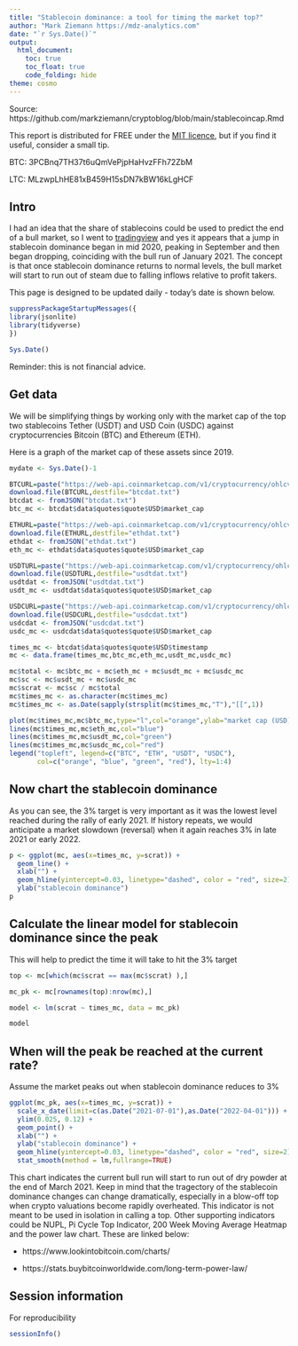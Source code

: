 ```yaml
---
title: "Stablecoin dominance: a tool for timing the market top?"
author: "Mark Ziemann https://mdz-analytics.com"
date: "`r Sys.Date()`"
output:
  html_document:
    toc: true
    toc_float: true
    code_folding: hide
theme: cosmo
---
```



Source: https://github.com/markziemann/cryptoblog/blob/main/stablecoincap.Rmd

This report is distributed for FREE under the [MIT licence](https://github.com/markziemann/cryptoblog/blob/main/LICENSE),
but if you find it useful, consider a small tip.

BTC: 3PCBnq7TH37t6uQmVePjpHaHvzFFh72ZbM

LTC: MLzwpLhHE81xB459H15sDN7kBW16kLgHCF

## Intro

I had an idea that the share of stablecoins could be used to predict the end of a bull market, so I went to [tradingview](https://www.tradingview.com/symbols/CRYPTOCAP-USDT.D/) 
and yes it appears that a jump in stablecoin dominance began in mid 2020, peaking in September and then began dropping, coinciding with the bull run of January 2021.
The concept is that once stablecoin dominance returns to normal levels, the bull market will start to run out of steam due to falling inflows relative to profit takers.

This page is designed to be updated daily - today's date is shown below.

```r

suppressPackageStartupMessages({
library(jsonlite)
library(tidyverse)
})

Sys.Date()

```

Reminder: this is not financial advice.

## Get data

We will be simplifying things by working only with the market cap of the top two stablecoins Tether (USDT) and USD Coin (USDC) against cryptocurrencies Bitcoin (BTC) and Ethereum (ETH).

Here is a graph of the market cap of these assets since 2019.

```r

mydate <- Sys.Date()-1

BTCURL=paste("https://web-api.coinmarketcap.com/v1/cryptocurrency/ohlcv/historical?symbol=BTC&convert=USD&interval=daily&time_start=2019-01-01&time_end=",mydate,sep="")
download.file(BTCURL,destfile="btcdat.txt")
btcdat <- fromJSON("btcdat.txt")
btc_mc <- btcdat$data$quotes$quote$USD$market_cap

ETHURL=paste("https://web-api.coinmarketcap.com/v1/cryptocurrency/ohlcv/historical?symbol=ETH&convert=USD&interval=daily&time_start=2019-01-01&time_end=",mydate,sep="")
download.file(ETHURL,destfile="ethdat.txt")
ethdat <- fromJSON("ethdat.txt")
eth_mc <- ethdat$data$quotes$quote$USD$market_cap 

USDTURL=paste("https://web-api.coinmarketcap.com/v1/cryptocurrency/ohlcv/historical?symbol=USDT&convert=USD&interval=daily&time_start=2019-01-01&time_end=",mydate,sep="")
download.file(USDTURL,destfile="usdtdat.txt")
usdtdat <- fromJSON("usdtdat.txt")
usdt_mc <- usdtdat$data$quotes$quote$USD$market_cap

USDCURL=paste("https://web-api.coinmarketcap.com/v1/cryptocurrency/ohlcv/historical?symbol=USDC&convert=USD&interval=daily&time_start=2019-01-01&time_end=",mydate,sep="")
download.file(USDCURL,destfile="usdcdat.txt")
usdcdat <- fromJSON("usdcdat.txt")
usdc_mc <- usdcdat$data$quotes$quote$USD$market_cap

times_mc <- btcdat$data$quotes$quote$USD$timestamp
mc <- data.frame(times_mc,btc_mc,eth_mc,usdt_mc,usdc_mc)

mc$total <- mc$btc_mc + mc$eth_mc + mc$usdt_mc + mc$usdc_mc
mc$sc <- mc$usdt_mc + mc$usdc_mc
mc$scrat <- mc$sc / mc$total
mc$times_mc <- as.character(mc$times_mc)
mc$times_mc <- as.Date(sapply(strsplit(mc$times_mc,"T"),"[[",1))

plot(mc$times_mc,mc$btc_mc,type="l",col="orange",ylab="market cap (USD)")
lines(mc$times_mc,mc$eth_mc,col="blue")
lines(mc$times_mc,mc$usdt_mc,col="green")
lines(mc$times_mc,mc$usdc_mc,col="red")
legend("topleft", legend=c("BTC", "ETH", "USDT", "USDC"),
       col=c("orange", "blue", "green", "red"), lty=1:4)

```

## Now chart the stablecoin dominance

As you can see, the 3% target is very important as it was the lowest level reached during the rally of early 2021.
If history repeats, we would anticipate a market slowdown (reversal) when it again reaches 3% in late 2021 or early 2022.

```r

p <- ggplot(mc, aes(x=times_mc, y=scrat)) +
  geom_line() + 
  xlab("") +
  geom_hline(yintercept=0.03, linetype="dashed", color = "red", size=2) +
  ylab("stablecoin dominance")
p


```

## Calculate the linear model for stablecoin dominance since the peak

This will help to predict the time it will take to hit the 3% target

```r

top <- mc[which(mc$scrat == max(mc$scrat) ),]

mc_pk <- mc[rownames(top):nrow(mc),]

model <- lm(scrat ~ times_mc, data = mc_pk)

model

```

## When will the peak be reached at the current rate?

Assume the market peaks out when stablecoin dominance reduces to 3%

```r

ggplot(mc_pk, aes(x=times_mc, y=scrat)) +
  scale_x_date(limit=c(as.Date("2021-07-01"),as.Date("2022-04-01"))) +
  ylim(0.025, 0.12) +
  geom_point() +
  xlab("") +
  ylab("stablecoin dominance") +
  geom_hline(yintercept=0.03, linetype="dashed", color = "red", size=2) +
  stat_smooth(method = lm,fullrange=TRUE)

```

This chart indicates the current bull run will start to run out of dry powder at the end of March 2021.
Keep in mind that the tragectory of the stablecoin dominance changes can change dramatically, 
especially in a blow-off top when crypto valuations become rapidly overheated.
This indicator is not meant to be used in isolation in calling a top. 
Other supporting indicators could be NUPL, Pi Cycle Top Indicator, 200 Week Moving Average Heatmap and the power law chart. 
These are linked below:

* https://www.lookintobitcoin.com/charts/

* https://stats.buybitcoinworldwide.com/long-term-power-law/

## Session information

For reproducibility

```r

sessionInfo()

```
